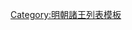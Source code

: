 {{ming|title=明朝羅川國諸王|ed=羅川國|head=[[萬曆]]九年（[[1581年]]）封。|
{{ming/title}}
{{ming/list|羅川懿康王|[[朱常湑]]|朱翊鈏、嫡九子|[[1581年]]—[[1601年]]|萬曆九年封。二十九年薨。}}
{{ming/list|羅川王|[[朱由𣐙]]|朱常湑、嫡一子|[[1603年]]—[[1645年]]|萬曆三十一年襲封。[[隆武]]元年七月薨。}}
}}<noinclude>
[[Category:明朝諸王列表模板]]
</noinclude>